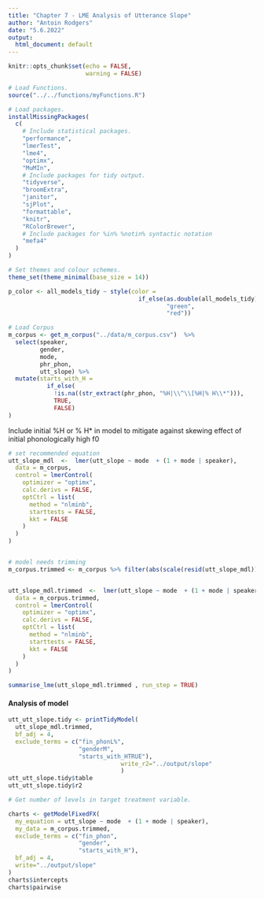 ```yaml
---
title: "Chapter 7 - LME Analysis of Utterance Slope"
author: "Antoin Rodgers"
date: "5.6.2022"
output:
  html_document: default
---
```


```r
knitr::opts_chunk$set(echo = FALSE,
                      warning = FALSE)

# Load Functions.
source("../../functions/myFunctions.R")
```


```r
# Load packages.
installMissingPackages(
  c(
    # Include statistical packages.
    "performance",
    "lmerTest",
    "lme4",
    "optimx",
    "MuMIn",
    # Include packages for tidy output.
    "tidyverse",
    "broomExtra",
    "janitor",
    "sjPlot",
    "formattable",
    "knitr",
    "RColorBrewer",
    # Include packages for %in% %notin% syntactic notation
    "mefa4"
  )
)

# Set themes and colour schemes.
theme_set(theme_minimal(base_size = 14))

p_color <- all_models_tidy ~ style(color =
                                     if_else(as.double(all_models_tidy) < 0.05,
                                             "green",
                                             "red"))
```


```r
# Load Corpus
m_corpus <- get_m_corpus("../data/m_corpus.csv")  %>%
  select(speaker,
         gender,
         mode,
         phr_phon,
         utt_slope) %>%
  mutate(starts_with_H =
           if_else(
             !is.na((str_extract(phr_phon, "%H|\\^\\[%H|% H\\*"))),
             TRUE,
             FALSE)
)

```

Include initial %H or % H* in model to mitigate against skewing effect of initial phonologically high f0
```r
# set recommended equation
utt_slope_mdl  <-  lmer(utt_slope ~ mode  + (1 + mode | speaker),
  data = m_corpus,
  control = lmerControl(
    optimizer = "optimx",
    calc.derivs = FALSE,
    optCtrl = list(
      method = "nlminb",
      starttests = FALSE,
      kkt = FALSE
    )
  )
)


# model needs trimming
m_corpus.trimmed <- m_corpus %>% filter(abs(scale(resid(utt_slope_mdl))) <= 3)


utt_slope_mdl.trimmed  <-  lmer(utt_slope ~ mode  + (1 + mode | speaker),
  data = m_corpus.trimmed,
  control = lmerControl(
    optimizer = "optimx",
    calc.derivs = FALSE,
    optCtrl = list(
      method = "nlminb",
      starttests = FALSE,
      kkt = FALSE
    )
  )
)

summarise_lme(utt_slope_mdl.trimmed , run_step = TRUE)
```


#### Analysis of model

```r
utt_utt_slope.tidy <- printTidyModel(
  utt_slope_mdl.trimmed,
  bf_adj = 4,
  exclude_terms = c("fin_phonL%",
                    "genderM",
                    "starts_with_HTRUE"),
                                write_r2="../output/slope"
                                )
utt_utt_slope.tidy$table
utt_utt_slope.tidy$r2
```

```r
# Get number of levels in target treatment variable.

charts <- getModelFixedFX(
  my_equation = utt_slope ~ mode  + (1 + mode | speaker),
  my_data = m_corpus.trimmed,
  exclude_terms = c("fin_phon",
                    "gender",
                    "starts_with_H"),
  bf_adj = 4,
  write="../output/slope"
)
charts$intercepts
charts$pairwise

```
